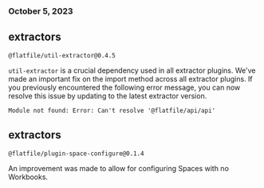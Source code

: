 ### October 5, 2023

## extractors

`@flatfile/util-extractor@0.4.5`

`util-extractor` is a crucial dependency used in all extractor plugins. We've
made an important fix on the import method across all extractor plugins. If you
previously encountered the following error message, you can now resolve this
issue by updating to the latest extractor version.

```ssh
Module not found: Error: Can't resolve '@flatfile/api/api'
```

## extractors

`@flatfile/plugin-space-configure@0.1.4`

An improvement was made to allow for configuring Spaces with no Workbooks.
